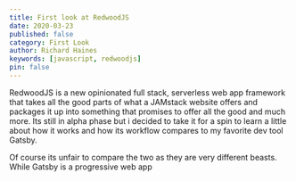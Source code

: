 ```yaml
---
title: First look at RedwoodJS
date: 2020-03-23
published: false
category: First Look
author: Richard Haines
keywords: [javascript, redwoodjs]
pin: false
---
```


RedwoodJS is a new opinionated full stack, serverless web app framework that takes all the good parts of what a JAMstack website offers and packages it up into something that promises to offer all the good and much more. Its still in alpha phase but i decided to take it for a spin to learn a little about how it works and how its workflow compares to my favorite dev tool Gatsby.

Of course its unfair to compare the two as they are very different beasts. While Gatsby is a progressive web app
